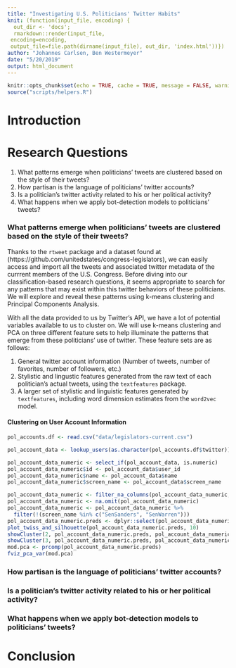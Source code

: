 ```yaml
---
title: "Investigating U.S. Politicians' Twitter Habits"
knit: (function(input_file, encoding) {
  out_dir <- 'docs';
  rmarkdown::render(input_file,
 encoding=encoding,
 output_file=file.path(dirname(input_file), out_dir, 'index.html'))})
author: "Johannes Carlsen, Ben Westermeyer"
date: "5/20/2019"
output: html_document
---
```


```r
knitr::opts_chunk$set(echo = TRUE, cache = TRUE, message = FALSE, warning = FALSE)
source("scripts/helpers.R")
```

# Introduction

# Research Questions

1. What patterns emerge when politicians' tweets are clustered based on the style of their tweets?
2. How partisan is the language of politicians' twitter accounts?
3. Is a politician's twitter activity related to his or her political activity?
4. What happens when we apply bot-detection models to politicians' tweets?

### What patterns emerge when politicians' tweets are clustered based on the style of their tweets?

Thanks to the `rtweet` package and a dataset found at (https://github.com/unitedstates/congress-legislators), we can easily access and import all the tweets and associated twitter metadata of the currrent members of the U.S. Congress. Before diving into our classification-based research questions, it seems appropriate to search for any patterns that may exist within this twitter behaviors of these politicians. We will explore and reveal these patterns using k-means clustering and Principal Components Analysis.

With all the data provided to us by Twitter's API, we have a lot of potential variables available to us to cluster on. We will use k-means clustering and PCA on three different feature sets to help illuminate the patterns that emerge from these politicians' use of twitter. These feature sets are as follows:

1. General twitter account information (Number of tweets, number of favorites, number of followers, etc.)
2. Stylistic and lingustic features generated from the raw text of each politician's actual tweets, using the `textfeatures` package. 
3. A larger set of stylistic and linguistic features generated by `textfeatures`, including word dimension estimates from the `word2vec` model. 
  
#### Clustering on User Account Information

```r
pol_accounts.df <- read.csv("data/legislators-current.csv")

pol_account_data <- lookup_users(as.character(pol_accounts.df$twitter))

pol_account_data_numeric <- select_if(pol_account_data, is.numeric)
pol_account_data_numeric$id <- pol_account_data$user_id
pol_account_data_numeric$name <- pol_account_data$name
pol_account_data_numeric$screen_name <- pol_account_data$screen_name

pol_account_data_numeric <- filter_na_columns(pol_account_data_numeric, 445)
pol_account_data_numeric <- na.omit(pol_account_data_numeric)
pol_account_data_numeric <- pol_account_data_numeric %>%
  filter(!(screen_name %in% c("SenSanders", "SenWarren")))
pol_account_data_numeric.preds <- dplyr::select(pol_account_data_numeric, -c(id, name, screen_name))
plot_twiss_and_silhouette(pol_account_data_numeric.preds, 10)
showCluster(2, pol_account_data_numeric.preds, pol_account_data_numeric$name, 30)
showCluster(3, pol_account_data_numeric.preds, pol_account_data_numeric$name, 30)
mod.pca <- prcomp(pol_account_data_numeric.preds)
fviz_pca_var(mod.pca)
```

### How partisan is the language of politicians' twitter accounts?

### Is a politician's twitter activity related to his or her political activity?

### What happens when we apply bot-detection models to politicians' tweets?

# Conclusion


